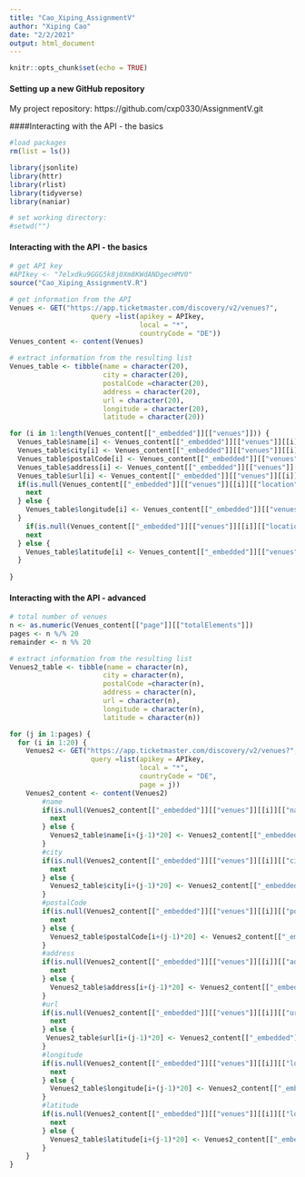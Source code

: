 ```yaml
---
title: "Cao_Xiping_AssignmentV"
author: "Xiping Cao"
date: "2/2/2021"
output: html_document
---
```


```r
knitr::opts_chunk$set(echo = TRUE)
```

#### Setting up a new GitHub repository
My project repository: https://github.com/cxp0330/AssignmentV.git

####Interacting with the API - the basics
```r
#load packages
rm(list = ls())

library(jsonlite)
library(httr)
library(rlist)
library(tidyverse)
library(naniar)

# set working directory:
#setwd("")
```

#### Interacting with the API - the basics
```r
# get API key
#APIkey <- "7elxdku9GGG5k8j0Xm8KWdANDgecHMV0"
source("Cao_Xiping_AssignmentV.R")

# get information from the API
Venues <- GET("https://app.ticketmaster.com/discovery/v2/venues?",
                    query =list(apikey = APIkey,
                                local = "*",
                                countryCode = "DE"))
Venues_content <- content(Venues)

# extract information from the resulting list
Venues_table <- tibble(name = character(20),
                       city = character(20),
                       postalCode =character(20),
                       address = character(20),
                       url = character(20),
                       longitude = character(20),
                       latitude = character(20))

for (i in 1:length(Venues_content[["_embedded"]][["venues"]])) {
  Venues_table$name[i] <- Venues_content[["_embedded"]][["venues"]][[i]][["name"]]
  Venues_table$city[i] <- Venues_content[["_embedded"]][["venues"]][[i]][["city"]][["name"]]
  Venues_table$postalCode[i] <- Venues_content[["_embedded"]][["venues"]][[i]][["postalCode"]]
  Venues_table$address[i] <- Venues_content[["_embedded"]][["venues"]][[i]][["address"]][["line1"]]
  Venues_table$url[i] <- Venues_content[["_embedded"]][["venues"]][[i]][["url"]]
  if(is.null(Venues_content[["_embedded"]][["venues"]][[i]][["location"]][["longitude"]])){
    next
  } else {
    Venues_table$longitude[i] <- Venues_content[["_embedded"]][["venues"]][[i]][["location"]][["longitude"]]
  }
    if(is.null(Venues_content[["_embedded"]][["venues"]][[i]][["location"]][["latitude"]])){
    next
  } else {
    Venues_table$latitude[i] <- Venues_content[["_embedded"]][["venues"]][[i]][["location"]][["latitude"]]
  }
  
}
```

#### Interacting with the API - advanced
```r
# total number of venues
n <- as.numeric(Venues_content[["page"]][["totalElements"]])
pages <- n %/% 20
remainder <- n %% 20

# extract information from the resulting list
Venues2_table <- tibble(name = character(n),
                       city = character(n),
                       postalCode =character(n),
                       address = character(n),
                       url = character(n),
                       longitude = character(n),
                       latitude = character(n))

for (j in 1:pages) {
  for (i in 1:20) {
    Venues2 <- GET("https://app.ticketmaster.com/discovery/v2/venues?",
                    query =list(apikey = APIkey,
                                local = "*",
                                countryCode = "DE",
                                page = j))
    Venues2_content <- content(Venues2)
        #name
        if(is.null(Venues2_content[["_embedded"]][["venues"]][[i]][["name"]])){
          next
        } else {
          Venues2_table$name[i+(j-1)*20] <- Venues2_content[["_embedded"]][["venues"]][[i]][["name"]]
        }
        #city
        if(is.null(Venues2_content[["_embedded"]][["venues"]][[i]][["city"]][["name"]])){
          next
        } else {
          Venues2_table$city[i+(j-1)*20] <- Venues2_content[["_embedded"]][["venues"]][[i]][["city"]][["name"]]
        }
        #postalCode
        if(is.null(Venues2_content[["_embedded"]][["venues"]][[i]][["postalCode"]])){
          next
        } else {
          Venues2_table$postalCode[i+(j-1)*20] <- Venues2_content[["_embedded"]][["venues"]][[i]][["postalCode"]]
        }
        #address
        if(is.null(Venues2_content[["_embedded"]][["venues"]][[i]][["address"]][["line1"]])){
          next
        } else {
          Venues2_table$address[i+(j-1)*20] <- Venues2_content[["_embedded"]][["venues"]][[i]][["address"]][["line1"]]
        }
        #url
        if(is.null(Venues2_content[["_embedded"]][["venues"]][[i]][["url"]] )){
          next
        } else {
         Venues2_table$url[i+(j-1)*20] <- Venues2_content[["_embedded"]][["venues"]][[i]][["url"]] 
        }
        #longitude
        if(is.null(Venues2_content[["_embedded"]][["venues"]][[i]][["location"]][["longitude"]])){
          next
        } else {
          Venues2_table$longitude[i+(j-1)*20] <- Venues2_content[["_embedded"]][["venues"]][[i]][["location"]][["longitude"]]
        }
        #latitude
        if(is.null(Venues2_content[["_embedded"]][["venues"]][[i]][["location"]][["latitude"]])){
          next
        } else {
          Venues2_table$latitude[i+(j-1)*20] <- Venues2_content[["_embedded"]][["venues"]][[i]][["location"]][["latitude"]]
        }
    }
}


```
























